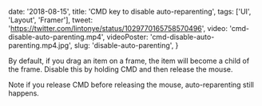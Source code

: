 
  date: '2018-08-15',
  title: 'CMD key to disable auto-reparenting',
  tags: ['UI', 'Layout', 'Framer'],
  tweet: 'https://twitter.com/lintonye/status/1029770165758570496',
  video: 'cmd-disable-auto-parenting.mp4',
  videoPoster: 'cmd-disable-auto-parenting.mp4.jpg',
  slug: 'disable-auto-parenting',
}


By default, if you drag an item on a frame, the item will become a child of the frame. Disable this by holding CMD and then release the mouse.

Note if you release CMD before releasing the mouse, auto-reparenting still happens.
